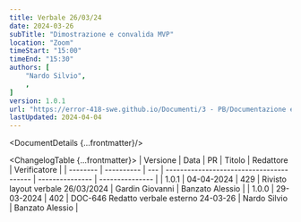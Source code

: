 ```yaml
---
title: Verbale 26/03/24
date: 2024-03-26
subTitle: "Dimostrazione e convalida MVP"
location: "Zoom"
timeStart: "15:00"
timeEnd: "15:30"
authors: [
	"Nardo Silvio",
	,
]
version: 1.0.1
url: "https://error-418-swe.github.io/Documenti/3 - PB/Documentazione esterna/Verbali/24-03-26_v1.0.1.pdf"
lastUpdated: 2024-04-04
---
```



<DocumentDetails {...frontmatter}/>

<ChangelogTable {...frontmatter}>
| Versione | Data       | PR  | Titolo                                   | Redattore       | Verificatore    |
| -------- | ---------- | --- | ---------------------------------------- | --------------- | --------------- |
| 1.0.1    | 04-04-2024 | 429 | Rivisto layout verbale 26/03/2024        | Gardin Giovanni | Banzato Alessio |
| 1.0.0    | 29-03-2024 | 402 | DOC-646 Redatto verbale esterno 24-03-26 | Nardo Silvio    | Banzato Alessio |
</ChangelogTable>

